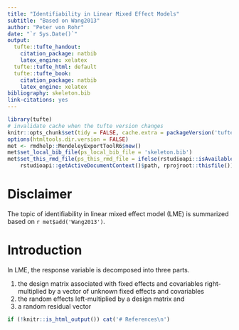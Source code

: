 ```yaml
---
title: "Identifiability in Linear Mixed Effect Models"
subtitle: "Based on Wang2013"
author: "Peter von Rohr"
date: "`r Sys.Date()`"
output:
  tufte::tufte_handout:
    citation_package: natbib
    latex_engine: xelatex
  tufte::tufte_html: default
  tufte::tufte_book:
    citation_package: natbib
    latex_engine: xelatex
bibliography: skeleton.bib
link-citations: yes
---
```


```r
library(tufte)
# invalidate cache when the tufte version changes
knitr::opts_chunk$set(tidy = FALSE, cache.extra = packageVersion('tufte'))
options(htmltools.dir.version = FALSE)
met <- rmdhelp::MendeleyExportToolR6$new()
met$set_local_bib_file(ps_local_bib_file = 'skeleton.bib')
met$set_this_rmd_file(ps_this_rmd_file = ifelse(rstudioapi::isAvailable(),
    rstudioapi::getActiveDocumentContext()$path, rprojroot::thisfile()))

```

# Disclaimer
The topic of identifiability in linear mixed effect model (LME) is summarized based on `r met$add('Wang2013')`. 


# Introduction
In LME, the response variable is decomposed into three parts. 

1. the design matrix associated with fixed effects and covariables right-multiplied by a vector of unknown fixed effects and covariables 
2. the random effects left-multiplied by a design matrix and 
3. a random residual vector



```r
if (!knitr::is_html_output()) cat('# References\n')
```


